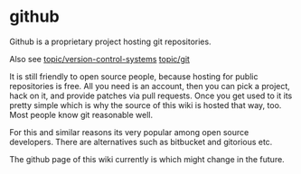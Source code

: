 = github =
Github is a proprietary project hosting git repositories.

Also see 
[[topic/version-control-systems]]
[[topic/git]]

It is still friendly to open source people, because hosting for public
repositories is free. All you need is an account, then you can pick a project,
hack on it, and provide patches via pull requests. Once you get used to it its
pretty simple which is why the source of this wiki is hosted that way, too.
Most people know git reasonable well.

For this and similar reasons its very popular among open source developers.
There are alternatives such as bitbucket and gitorious etc.

The github page of this wiki currently is {{github.com/MarcWeber/vim-git-wiki}}
which might change in the future.

